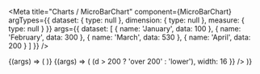 
<Meta
  title="Charts /  MicroBarChart"
  component={MicroBarChart}
  argTypes={{
    dataset: { type: null },
    dimension: { type: null },
    measure: { type: null }
  }}
  args={{
    dataset: [
      {
        name: 'January',
        data: 100
      },
      {
        name: 'February',
        data: 300
      },
      {
        name: 'March',
        data: 530
      },
      {
        name: 'April',
        data: 200
      }
    ]
  }}
/>

<DocsHeader />

<Canvas>
  <Story name="Default">
    {(args) => (
      <MicroBarChart
        dataset={args.dataset}
        loading={args.loading}
        style={{ width: '100%' }}
        dimension={{
          accessor: 'name'
        }}
        measure={{
          accessor: 'data'
        }}
      />
    )}
  </Story>
</Canvas>

<ArgsTable story="." />

<Canvas>
  <Story name="With custom props">
    {(args) => (
      <MicroBarChart
        onDataPointClick={args.onDataPointClick}
        dataset={args.dataset}
        style={{ width: '50%' }}
        loading={args.loading}
        dimension={{
          accessor: 'name'
        }}
        measure={{
          accessor: 'data',
          colors: ['#f0ab00', 'var(--sapHighlightColor)'],
          formatter: (d) => (d > 200 ? 'over 200' : 'lower'),
          width: 16
        }}
      />
    )}
  </Story>
</Canvas>

<Canvas>
  <Story name="Loading Placeholder">
    <MicroBarChart
      dataset={[]}
      dimension={{
        accessor: 'name'
      }}
      measure={{
        accessor: 'data'
      }}
      style={{ width: '20%' }}
    />
  </Story>
</Canvas>
